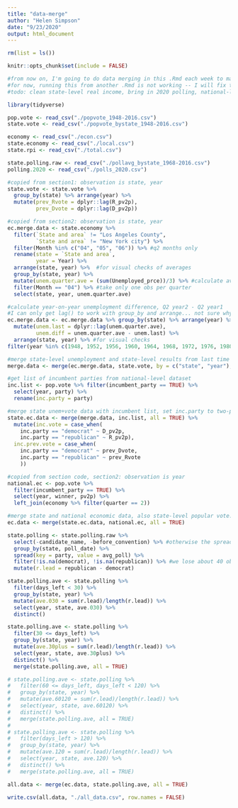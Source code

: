 ```yaml
---
title: "data-merge"
author: "Helen Simpson"
date: "9/23/2020"
output: html_document
---
```


```r
rm(list = ls())

knitr::opts_chunk$set(include = FALSE)

#from now on, I'm going to do data merging in this .Rmd each week to make a complete dataset that I can then use in each blog post's .Rmd in order to do the week's analysis. This way I will have all variables easily accessible and I won't have to repeat code.
#for now, running this from another .Rmd is not working -- I will fix this in future!
#todo: clean state-level real income, bring in 2020 polling, national-level polling

library(tidyverse)

pop.vote <- read_csv("./popvote_1948-2016.csv")
state.vote <- read_csv("./popvote_bystate_1948-2016.csv")

economy <- read_csv("./econ.csv")
state.economy <- read_csv("./local.csv")
state.rpi <- read_csv("./total.csv")

state.polling.raw <- read_csv("./pollavg_bystate_1968-2016.csv")
polling.2020 <- read_csv("./polls_2020.csv")
```

```r
#copied from section1: observation is state, year
state.vote <- state.vote %>% 
  group_by(state) %>% arrange(year) %>% 
  mutate(prev_Rvote = dplyr::lag(R_pv2p),
         prev_Dvote = dplyr::lag(D_pv2p))
```

```r
#copied from section2: observation is state, year
ec.merge.data <- state.economy %>% 
  filter(`State and area` != "Los Angeles County",
         `State and area` != "New York city") %>% 
  filter(Month %in% c("04", "05", "06")) %>% #q2 months only
  rename(state = `State and area`,
         year = Year) %>% 
  arrange(state, year) %>%  #for visual checks of averages
  group_by(state, year) %>% 
  mutate(unem.quarter.ave = (sum(Unemployed_prce))/3) %>% #calculate average unem for the quarter
  filter(Month == "04") %>% #take only one obs per quarter
  select(state, year, unem.quarter.ave)

#calculate year-on-year unemployment difference, Q2 year2 - Q2 year1
#I can only get lag() to work with group_by and arrange... not sure why
ec.merge.data <- ec.merge.data %>% group_by(state) %>% arrange(year) %>%
  mutate(unem.last = dplyr::lag(unem.quarter.ave), 
         unem.diff = unem.quarter.ave - unem.last) %>% 
  arrange(state, year) %>% #for visual checks
filter(year %in% c(1948, 1952, 1956, 1960, 1964, 1968, 1972, 1976, 1980, 1984, 1988, 1992, 1996, 2000, 2004, 2008, 2012, 2016, 2020)) #election years only

#merge state-level unemployment and state-level results from last time
merge.data <- merge(ec.merge.data, state.vote, by = c("state", "year"), all = TRUE)

#get list of incumbent parties from national-level dataset
inc.list <- pop.vote %>% filter(incumbent_party == TRUE) %>% 
  select(year, party) %>% 
  rename(inc.party = party)

#merge state unem+vote data with incumbent list, set inc.party to two-party vote share of incumbent party
state.ec.data <- merge(merge.data, inc.list, all = TRUE) %>% 
  mutate(inc.vote = case_when(
    inc.party == "democrat" ~ D_pv2p,
    inc.party == "republican" ~ R_pv2p),
  inc.prev.vote = case_when(
    inc.party == "democrat" ~ prev_Dvote,
    inc.party == "republican" ~ prev_Rvote
    ))

#copied from section code, section2: observation is year
national.ec <- pop.vote %>% 
  filter(incumbent_party == TRUE) %>%
  select(year, winner, pv2p) %>%
  left_join(economy %>% filter(quarter == 2))

#merge state and national economic data, also state-level popular vote: observation is state, year
ec.data <- merge(state.ec.data, national.ec, all = TRUE)
```

```r

state.polling <- state.polling.raw %>% 
  select(-candidate_name, -before_convention) %>% #otherwise the spread won't match them up
  group_by(state, poll_date) %>% 
  spread(key = party, value = avg_poll) %>% 
  filter(!is.na(democrat), !is.na(republican)) %>% #we lose about 40 obs for both
  mutate(r.lead = republican - democrat)

state.polling.ave <- state.polling %>% 
  filter(days_left < 30) %>% 
  group_by(state, year) %>% 
  mutate(ave.030 = sum(r.lead)/length(r.lead)) %>% 
  select(year, state, ave.030) %>% 
  distinct()

state.polling.ave <- state.polling %>% 
  filter(30 <= days_left) %>% 
  group_by(state, year) %>% 
  mutate(ave.30plus = sum(r.lead)/length(r.lead)) %>% 
  select(year, state, ave.30plus) %>% 
  distinct() %>% 
  merge(state.polling.ave, all = TRUE)

# state.polling.ave <- state.polling %>% 
#   filter(60 <= days_left, days_left < 120) %>% 
#   group_by(state, year) %>% 
#   mutate(ave.60120 = sum(r.lead)/length(r.lead)) %>% 
#   select(year, state, ave.60120) %>% 
#   distinct() %>% 
#   merge(state.polling.ave, all = TRUE)
# 
# state.polling.ave <- state.polling %>% 
#   filter(days_left > 120) %>% 
#   group_by(state, year) %>% 
#   mutate(ave.120 = sum(r.lead)/length(r.lead)) %>% 
#   select(year, state, ave.120) %>% 
#   distinct() %>% 
#   merge(state.polling.ave, all = TRUE)

all.data <- merge(ec.data, state.polling.ave, all = TRUE)

write.csv(all.data, "./all_data.csv", row.names = FALSE)
```


